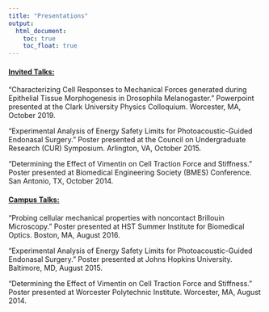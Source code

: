 ```yaml
---
title: "Presentations"
output: 
  html_document:
    toc: true
    toc_float: true
---
```



#### <u>Invited Talks:</u>

“Characterizing Cell Responses to Mechanical Forces generated during Epithelial Tissue Morphogenesis in Drosophila Melanogaster.” Powerpoint presented at the Clark University Physics Colloquium. Worcester, MA, October 2019. 


“Experimental Analysis of Energy Safety Limits for Photoacoustic-Guided Endonasal Surgery.” Poster presented at the Council on Undergraduate Research (CUR) Symposium. Arlington, VA, October 2015. 


“Determining the Effect of Vimentin on Cell Traction Force and Stiffness.” Poster presented at Biomedical Engineering Society (BMES) Conference. San Antonio, TX, October 2014.



#### <u>Campus Talks:</u>
“Probing cellular mechanical properties with noncontact Brillouin Microscopy.” Poster presented at HST Summer Institute for Biomedical Optics. Boston, MA, August 2016. 


“Experimental Analysis of Energy Safety Limits for Photoacoustic-Guided Endonasal Surgery.” Poster presented at Johns Hopkins University. Baltimore, MD, August 2015. 


“Determining the Effect of Vimentin on Cell Traction Force and Stiffness.” Poster presented at Worcester Polytechnic Institute. Worcester, MA, August 2014. 